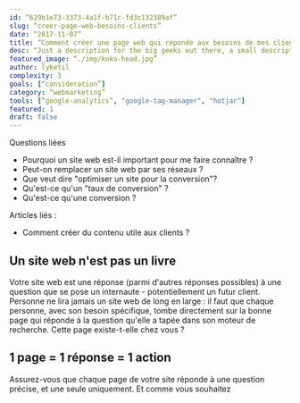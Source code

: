 ```yaml
---
id: “629b1e73-3373-4a1f-b71c-fd3c132389af”
slug: “creer-page-web-besoins-clients”
date: “2017-11-07”
title: “Comment créer une page web qui réponde aux besoins de mes clients ?"
desc: “Just a description for the big geeks out there, a small description to rule them all and in the darkness bind them.”
featured_image: “./img/koko-head.jpg”
author: lyketil
complexity: 3
goals: [“consideration”]
category: “webmarketing”
tools: [“google-analytics”, "google-tag-manager", "hotjar"]
featured: 1
draft: false
---
```

Questions liées
- Pourquoi un site web est-il important pour me faire connaître ?
- Peut-on remplacer un site web par ses réseaux ?
- Que veut dire "optimiser un site pour la conversion"?
- Qu'est-ce qu'un "taux de conversion" ?
- Qu'est-ce qu'une conversion ?


Articles liés : 
- Comment créer du contenu utile aux clients ? 



## Un site web n'est pas un livre
Votre site web est une réponse (parmi d'autres réponses possibles) à une question que se pose un internaute - potentiellement un futur client. 
Personne ne lira jamais un site web de long en large : il faut que chaque personne, avec son besoin spécifique, tombe directement sur la bonne page qui réponde à la question qu'elle a tapée dans son moteur de recherche.
Cette page existe-t-elle chez vous ? 

## 1 page = 1 réponse = 1 action


Assurez-vous que chaque page de votre site réponde à une question précise, et une seule uniquement. 
Et comme vous souhaitez 